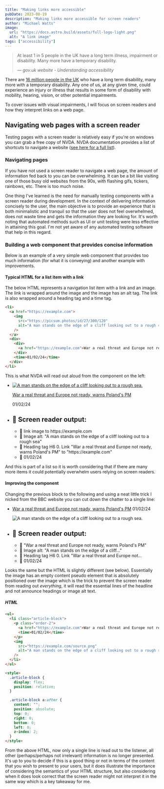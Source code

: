 ```yaml
---
title: "Making links more accessible"
pubDate: 2023-08-19
description: "Making links more accessible for screen readers"
author: "Michael Watts"
image:
  url: "https://docs.astro.build/assets/full-logo-light.png"
  alt: "A link image"
tags: ["accessibility"]
---
```



> At least 1 in 5 people in the UK have a long term illness, impairment or disability. Many more have a temporary disability.
>
> &mdash; <cite>gov.uk website - Understanding accessibility</cite>

There are [16 million people in the UK](https://www.scope.org.uk/media/disability-facts-figures/) who have a long term disability,
many more with a temporary disability. Any one of us, at any given time, could experience an injury or illness that results in some form of disability
with mobility, hearing, vision, or other potential impairments.

To cover issues with visual impairments, I will focus on screen readers and how they interpret links on a web page.

## Navigating web pages with a screen reader

Testing pages with a screen reader is relatively easy if you're on windows you can grab a free copy of NVDA.
NVDA documentation provides a list of shortcuts to navigate a website ([see here for a full list](https://webaim.org/resources/shortcuts/nvda)).

### Navigating pages

If you have not used a screen reader to navigate a web page, the amount of information fed back to you can be overwhelming. It can be a bit like visiting one of those busy old websites from the 90s, with flashing gifs, tickers, rainbows, etc. There is too much noise.

One thing I've learned is the need for manually testing components with a screen reader during development. In the context of delivering information concisely to the user, the main objective is to provide an experience that is both minimalistic and tranquil so that the user does not feel overwhelmed, does not waste time and gets the information they are looking for. It's worth noting that automated methods such as UI or unit testing were less effective in attaining this goal. I'm not yet aware of any automated testing software that help in this regard.

### Building a web component that provides concise information

Below is an example of a very simple web component that provides too much information (for what it is conveying) and another example with improvements.

#### Typical HTML for a list item with a link

The below HTML represents a navigation list item with a link and an image. The link is wrapped around the image and the image has an alt tag. The link is also wrapped around a heading tag and a time tag.

```html {1,3-4} /War a real/#a /A man stands/#b /01/02/24/#c
<li>
  <a href="https://example.com">
    <img
      src="https://picsum.photos/id/27/300/120"
      alt="A man stands on the edge of a cliff looking out to a rough sea."
    />
  </a>
  <div>
    <div>
      <a href="https://example.com">War a real threat and Europe not ready, warns Poland's PM</a>
    </div>
    <time>01/02/24</time>
  </div>
</li>
```

This is what NVDA will read out aloud from the component on the left:

<ul class="prose dark:prose-invert list-none bg-stripes-slate rounded-lg m-0 p-5 flex flex-col gap-3">
  <li class="list-none xl:w-80 bg-slate-100 dark:bg-slate-800 rounded overflow-hidden shadow-2xl border mb-0">
    <a href="https://example.com">
      <img
        src="https://picsum.photos/id/27/300/200"
        alt="A man stands on the edge of a cliff looking out to a rough sea."
        class="w-full lg:h-36 object-cover"
      />
    </a>
    <div class="flex justify-between items-baseline p-3 leading-tight">
      <p class="m-0 font-bold mr-3">
        <a href="https://example.com">War a real threat and Europe not ready, warns Poland's PM</a>
      </p>
      <time class="text-sm">01/02/24</time>
    </div>
  </li>
  <li class="list-none w-auto mb-0 border p-3 rounded">
    <h2 class="m-0 text-base uppercase mb-3 ">🤖 Screen reader output:</h2>
    <ul class="list-none bg-stripes-amber rounded-lg font-mono p-3 text-black">
      <li class="p-3 font-bold bg-amber-500 mb-3 rounded-lg list-none">💬 link image to https://example.com</li>
      <li class="p-3 font-bold bg-amber-500 mb-3 rounded-lg list-none">💬 Image alt: "A man stands on the edge of a cliff looking out to a rough sea"</li>
      <li class="p-3 font-bold bg-amber-500 mb-3 rounded-lg list-none">💬 Heading tag H6 0. Link "War a real threat and Europe not ready, warns Poland's PM" to "https://example.com"</li>
      <li class="p-3 font-bold bg-amber-500 rounded-lg list-none">💬 01/02/24</li>
    </ul>
  </li>
</ul>

And this is part of a list so it is worth considering that if there are many more items it could potentially overwhelm users relying on screen readers.

#### Improving the component

Changing the previous block to the following and using a neat little trick I nicked from the BBC website you can cut down the chatter to a single line:

<ul class="list-none bg-stripes-slate rounded-lg m-0 p-5 flex flex-col xl:flex-row gap-3">
  <li class="flex flex-col list-none xl:w-80 bg-slate-100 dark:bg-slate-800 rounded overflow-hidden shadow-2xl border relative mb-0">
    <p class="order-2 flex justify-between items-baseline p-3 m-0">
      <a href="https://example.com" class="text-lg leading-tight font-bold after::content-[''] after:absolute after:top-0 after:left-0 after:right-0 after:bottom-0 after:z-99">War a real threat and Europe not ready, warns Poland's PM</a>
      <time class="text-sm">01/02/24</time>
    </p>
    <img
      src="https://picsum.photos/id/27/300/200"
      alt="A man stands on the edge of a cliff looking out to a rough sea."
      class="w-full lg:h-36 object-cover"
    />
  </li>
  <li class="list-none w-auto mb-0 border p-3 rounded w-full">
    <h2 class="m-0 text-base uppercase mb-3 bg-white p-3 rounded">🤖 Screen reader output:</h2>
    <ul class="list-none bg-stripes-amber rounded-lg font-mono p-3 text-black">
      <li class="p-3 font-bold bg-amber-500 mb-3 rounded-lg list-none">💬 "War a real threat and Europe not ready, warns Poland's PM"</li>
      <li class="p-3 font-bold bg-stripes-amber opacity-50 mb-3 rounded-lg list-none line-through ">💬 Image alt: "A man stands on the edge of a cliff..."</li>
      <li class="p-3 font-bold bg-stripes-amber opacity-30 mb-3 rounded-lg list-none line-through">💬 Heading tag H6 0. Link "War a real threat and Europe not...</li>
      <li class="p-3 font-bold bg-stripes-amber opacity-15 rounded-lg list-none line-through">💬 01/02/24</li>
    </ul>
  </li>
</ul>

Looks the same but the HTML is slightly different (see below). Essentially the image has an empty content pseudo element that is absolutely positioned
over the image which is the trick to prevent the screen reader from reading out _everything_, it will read the essential lines of the headline and not announce headings or image alt text.

##### HTML

```html
<ul>
  <li class="article-block">
    <p class="order-2">
      <a href="https://example.com">War a real threat and Europe not ready, warns Poland's PM</a>
      <time>01/02/24</time>
    </p>
    <img
      src="https://example.com/source.png"
      alt="A man stands on the edge of a cliff looking out to a rough sea"
    />
  </li>
</ul>

<style>
  .article-block {
    display: flex;
    position: relative;
  }

  .article-block a:after {
    content: "";
    position: absolute;
    top: 0;
    right: 0;
    bottom: 0;
    left: 0;
    z-index: 2;
  }
</style>
```

From the above HTML, now only a single line is read out to the listener, all other (perhaps/perhaps not irrelevant) information is no longer presented.
It's up to you to decide if this is a good thing or not in terms of the content that you wish to present to your users, but it does illustrate the importance of
considering the semantics of your HTML structure, but also considering when it does look correct that the screen reader might not interpret it in the same way which is a key takeaway for me.
